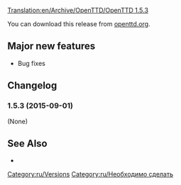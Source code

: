 [[Translation:en/Archive/OpenTTD/OpenTTD 1.5.3]]
{{ru/Необходимо сделать|Исправить текст на русский}}


{{en/Archive/OpenTTD/Release|prev=OpenTTD 1.5.2|next=Roadmap 1.6|date=2015-12-03}}

{{en/-}}{{ru/Archive/OpenTTD/OTTDВерсии}}

You can download this release from [http://www.openttd.org/en/download-stable/1.5.3 openttd.org].

==Major new features==
* Bug fixes

==Changelog==
===1.5.3 (2015-09-01)===
(None)

==See Also==
* {{en/Archive/OpenTTD/OTTDNewsArticle|221|The 1.5.3 news article}}
 
[[Category:ru/Versions]]
[[Category:ru/Необходимо сделать]]